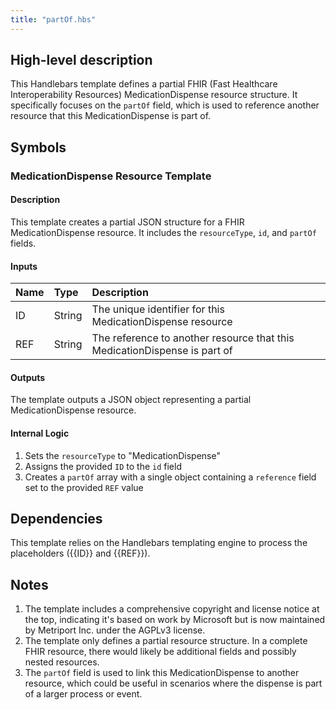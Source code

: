 ```yaml
---
title: "partOf.hbs"
---
```


## High-level description
This Handlebars template defines a partial FHIR (Fast Healthcare Interoperability Resources) MedicationDispense resource structure. It specifically focuses on the `partOf` field, which is used to reference another resource that this MedicationDispense is part of.

## Symbols

### MedicationDispense Resource Template
#### Description
This template creates a partial JSON structure for a FHIR MedicationDispense resource. It includes the `resourceType`, `id`, and `partOf` fields.

#### Inputs
| Name | Type | Description |
|:-----|:-----|:------------|
| ID | String | The unique identifier for this MedicationDispense resource |
| REF | String | The reference to another resource that this MedicationDispense is part of |

#### Outputs
The template outputs a JSON object representing a partial MedicationDispense resource.

#### Internal Logic
1. Sets the `resourceType` to "MedicationDispense"
2. Assigns the provided `ID` to the `id` field
3. Creates a `partOf` array with a single object containing a `reference` field set to the provided `REF` value

## Dependencies
This template relies on the Handlebars templating engine to process the placeholders ({{ID}} and {{REF}}).

## Notes
1. The template includes a comprehensive copyright and license notice at the top, indicating it's based on work by Microsoft but is now maintained by Metriport Inc. under the AGPLv3 license.
2. The template only defines a partial resource structure. In a complete FHIR resource, there would likely be additional fields and possibly nested resources.
3. The `partOf` field is used to link this MedicationDispense to another resource, which could be useful in scenarios where the dispense is part of a larger process or event.